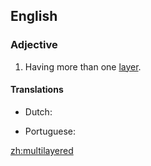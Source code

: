 ==English==

===Adjective===
{{en-adj}}

# Having more than one [[layer]].

====Translations====
{{trans-top|having more than one layer}}
* Dutch: {{t|nl|meerlagig}}
{{trans-mid}}
* Portuguese: {{t|pt|multicamadas}}
{{trans-bottom}}

[[zh:multilayered]]